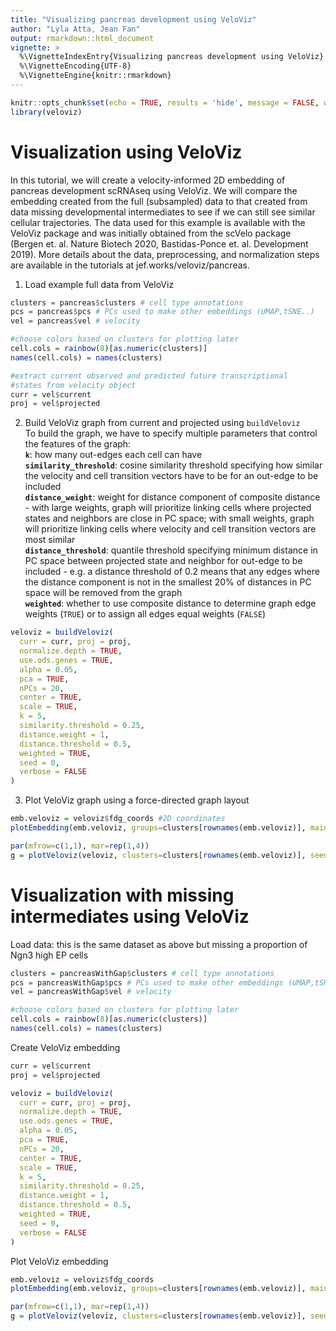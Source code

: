 ```yaml
---
title: "Visualizing pancreas development using VeloViz"
author: "Lyla Atta, Jean Fan"
output: rmarkdown::html_document
vignette: >
  %\VignetteIndexEntry{Visualizing pancreas development using VeloViz}
  %\VignetteEncoding{UTF-8}
  %\VignetteEngine{knitr::rmarkdown}
---
```


```r
knitr::opts_chunk$set(echo = TRUE, results = 'hide', message = FALSE, warning = FALSE)
library(veloviz)
```

# Visualization using VeloViz  
In this tutorial, we will create a velocity-informed 2D embedding of pancreas development scRNAseq using VeloViz. We will compare the embedding created from the full (subsampled) data to that created from data missing developmental intermediates to see if we can still see similar cellular trajectories. The data used for this example is available with the VeloViz package and was initially obtained from the scVelo package (Bergen et. al. Nature Biotech 2020, Bastidas-Ponce et. al. Development 2019). More details about the data, preprocessing, and normalization steps are available in the tutorials at jef.works/veloviz/pancreas. 

1) Load example full data from VeloViz  
```r
clusters = pancreas$clusters # cell type annotations
pcs = pancreas$pcs # PCs used to make other embeddings (UMAP,tSNE..)
vel = pancreas$vel # velocity

#choose colors based on clusters for plotting later
cell.cols = rainbow(8)[as.numeric(clusters)]
names(cell.cols) = names(clusters)

#extract current observed and predicted future transcriptional 
#states from velocity object
curr = vel$current
proj = vel$projected


```


2) Build VeloViz graph from current and projected using `buildVeloviz`  
To build the graph, we have to specify multiple parameters that control the features of the graph:  
**`k`**: how many out-edges each cell can have  
**`similarity_threshold`**: cosine similarity threshold specifying how similar the velocity and cell transition vectors have to be for an out-edge to be included  
**`distance_weight`**: weight for distance component of composite distance - with large weights, graph will prioritize linking cells where projected states and neighbors are close in PC space; with small weights, graph will prioritize linking cells where velocity and cell transition vectors are most similar  
**`distance_threshold`**: quantile threshold specifying minimum distance in PC space between projected state and neighbor for out-edge to be included - e.g. a distance threshold of 0.2 means that any edges where the distance component is not in the smallest 20% of distances in PC space will be removed from the graph   
**`weighted`**: whether to use composite distance to determine graph edge weights (`TRUE`) or to assign all edges equal weights (`FALSE`)    
```r
veloviz = buildVeloviz(
  curr = curr, proj = proj,
  normalize.depth = TRUE,
  use.ods.genes = TRUE,
  alpha = 0.05,
  pca = TRUE,
  nPCs = 20,
  center = TRUE,
  scale = TRUE,
  k = 5,
  similarity.threshold = 0.25,
  distance.weight = 1,
  distance.threshold = 0.5,
  weighted = TRUE,
  seed = 0,
  verbose = FALSE
)
```


3) Plot VeloViz graph using a force-directed graph layout
```r
emb.veloviz = veloviz$fdg_coords #2D coordinates
plotEmbedding(emb.veloviz, groups=clusters[rownames(emb.veloviz)], main='veloviz')

par(mfrow=c(1,1), mar=rep(1,4))
g = plotVeloviz(veloviz, clusters=clusters[rownames(emb.veloviz)], seed=0, verbose=TRUE)

```


# Visualization with missing intermediates using VeloViz  
Load data: this is the same dataset as above but missing a proportion of Ngn3 high EP cells  
```r
clusters = pancreasWithGap$clusters # cell type annotations
pcs = pancreasWithGap$pcs # PCs used to make other embeddings (UMAP,tSNE..)
vel = pancreasWithGap$vel # velocity

#choose colors based on clusters for plotting later
cell.cols = rainbow(8)[as.numeric(clusters)]
names(cell.cols) = names(clusters)
```

Create VeloViz embedding  
```r
curr = vel$current
proj = vel$projected

veloviz = buildVeloviz(
  curr = curr, proj = proj,
  normalize.depth = TRUE,
  use.ods.genes = TRUE,
  alpha = 0.05,
  pca = TRUE,
  nPCs = 20,
  center = TRUE,
  scale = TRUE,
  k = 5,
  similarity.threshold = 0.25,
  distance.weight = 1,
  distance.threshold = 0.5,
  weighted = TRUE,
  seed = 0,
  verbose = FALSE
)
```

Plot VeloViz embedding 
```r
emb.veloviz = veloviz$fdg_coords
plotEmbedding(emb.veloviz, groups=clusters[rownames(emb.veloviz)], main='veloviz')

par(mfrow=c(1,1), mar=rep(1,4))
g = plotVeloviz(veloviz, clusters=clusters[rownames(emb.veloviz)], seed=0, verbose=TRUE)
```



